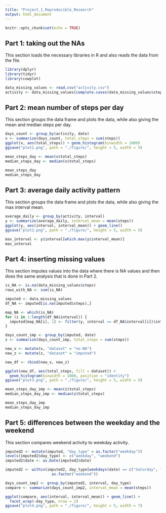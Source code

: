 ```yaml
---
title: "Project_1_Reproducible_Research"
output: html_document
---
```


```r
knitr::opts_chunk$set(echo = TRUE)
```

## Part 1: taking out the NAs
This section loads the necessary libraries in R and also reads the data from the file.
```r
library(dplyr)
library(tidyr)
library(cowplot)

data_missing_values <- read.csv("activity.csv")
activity <- data_missing_values[complete.cases(data_missing_values$steps),]
```

## Part 2: mean number of steps per day
This section groups the data frame and plots the data, while also giving the mean and
median steps per day.
```r
days_count <- group_by(activity, date)
x <- summarize(days_count, total_steps = sum(steps))
ggplot(x, aes(total_steps)) + geom_histogram(binwidth = 1000)
ggsave("plot1.png", path = "./figure/", height = 5, width = 5)

mean_steps_day <- mean(x$total_steps)
median_steps_day <- median(x$total_steps)

mean_steps_day
median_steps_day
```

## Part 3: average daily activity pattern
This section groups the data frame and plots the data, while also giving the max interval mean.
```r
average_daily <- group_by(activity, interval)
y <- summarize(average_daily, interval_mean = mean(steps))
ggplot(y, aes(interval, interval_mean)) + geom_line()
ggsave("plot2.png", path = "./figure/", height = 5, width = 5)

max_interval <- y$interval[which.max(y$interval_mean)]
max_interval
```

## Part 4: inserting missing values
This section imputes values into the data where there is NA values and then does the
same analysis that is done in Part 2.
```r
is_NA <- is.na(data_missing_values$steps)
rows_with_NA <- sum(is_NA)

imputed <- data_missing_values
df_NA <- imputed[is.na(imputed$steps),]

map_NA <- which(is_NA)
for (i in 1:length(df_NA$interval)) {
  imputed[map_NA[i], 1] <- filter(y, interval == df_NA$interval[i])$interval_mean
}

days_count_imp <- group_by(imputed, date)
z <- summarize(days_count_imp, total_steps = sum(steps))

new_x <- mutate(x, "dataset" = "no-NA")
new_z <- mutate(z, "dataset" = "imputed")

new_df <- rbind(new_x, new_z)

ggplot(new_df, aes(total_steps, fill = dataset)) +
  geom_histogram(binwidth = 1000, position = "identity")
ggsave("plot3.png", path = "./figure/", height = 5, width = 5)

mean_steps_day_imp <- mean(z$total_steps)
median_steps_day_imp <- median(z$total_steps)

mean_steps_day_imp
median_steps_day_imp
```

## Part 5: differences between the weekday and the weekend
This section compares weekend activity to weekday activity.
```r
imputed2 <- mutate(imputed, "day_type" = as.factor("weekday"))
levels(imputed2$day_type) <- c("weekday", "weekend")
imputed2$date <- as.Date(imputed2$date)

imputed2 <- within(imputed2, day_type[weekdays(date) == c("Saturday", "Sunday")] <- 
                     as.factor("weekend"))

days_count_imp2 <- group_by(imputed2, interval, day_type)
compare <- summarize(days_count_imp2, interval_mean = mean(steps))

ggplot(compare, aes(interval, interval_mean)) + geom_line() +
  facet_wrap(~day_type, nrow = 2)
ggsave("plot4.png", path = "./figure/", height = 5, width = 7)
```


